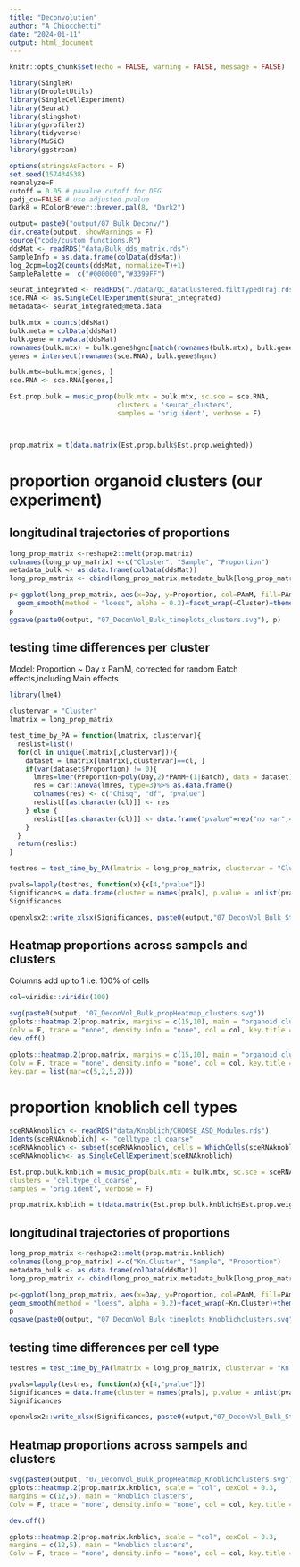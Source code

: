 ```yaml
---
title: "Deconvolution"
author: "A Chiocchetti"
date: "2024-01-11"
output: html_document
---
```


```r
knitr::opts_chunk$set(echo = FALSE, warning = FALSE, message = FALSE)
```

```r
library(SingleR)
library(DropletUtils)
library(SingleCellExperiment)
library(Seurat)
library(slingshot)
library(gprofiler2)
library(tidyverse)
library(MuSiC)
library(ggstream)
```

```r
options(stringsAsFactors = F)
set.seed(157434538)
reanalyze=F
cutoff = 0.05 # pavalue cutoff for DEG
padj_cu=FALSE # use adjusted pvalue 
Dark8 = RColorBrewer::brewer.pal(8, "Dark2")
```

```r
output= paste0("output/07_Bulk_Deconv/")
dir.create(output, showWarnings = F)
source("code/custom_functions.R")
ddsMat <- readRDS("data/Bulk_dds_matrix.rds")
SampleInfo = as.data.frame(colData(ddsMat))
log_2cpm=log2(counts(ddsMat, normalize=T)+1)
SamplePalette =  c("#000000","#3399FF")

seurat_integrated <- readRDS("./data/QC_dataClustered.filtTypedTraj.rds")
sce.RNA <- as.SingleCellExperiment(seurat_integrated)
metadata<- seurat_integrated@meta.data
```

```r
bulk.mtx = counts(ddsMat)
bulk.meta = colData(ddsMat)
bulk.gene = rowData(ddsMat)
rownames(bulk.mtx) = bulk.gene$hgnc[match(rownames(bulk.mtx), bulk.gene$entrez_gene)]
genes = intersect(rownames(sce.RNA), bulk.gene$hgnc)

bulk.mtx=bulk.mtx[genes, ]
sce.RNA <- sce.RNA[genes,]

Est.prop.bulk = music_prop(bulk.mtx = bulk.mtx, sc.sce = sce.RNA, 
                           clusters = 'seurat_clusters',
                           samples = 'orig.ident', verbose = F)



prop.matrix = t(data.matrix(Est.prop.bulk$Est.prop.weighted))
```


# proportion organoid clusters (our experiment)

## longitudinal trajectories of proportions

```r
long_prop_matrix <-reshape2::melt(prop.matrix)
colnames(long_prop_matrix) <-c("Cluster", "Sample", "Proportion")
metadata_bulk <- as.data.frame(colData(ddsMat))
long_prop_matrix <- cbind(long_prop_matrix,metadata_bulk[long_prop_matrix$Sample,])

p<-ggplot(long_prop_matrix, aes(x=Day, y=Proportion, col=PAmM, fill=PAmM))+
  geom_smooth(method = "loess", alpha = 0.2)+facet_wrap(~Cluster)+theme_classic()
p
ggsave(paste0(output, "07_DeconVol_Bulk_timeplots_clusters.svg"), p)
```

## testing time differences per cluster 

Model: Proportion ~ Day x PamM, corrected for random Batch effects,including Main effects

```r
library(lme4)

clustervar = "Cluster"
lmatrix = long_prop_matrix

test_time_by_PA = function(lmatrix, clustervar){
  reslist=list()
  for(cl in unique(lmatrix[,clustervar])){
    dataset = lmatrix[lmatrix[,clustervar]==cl, ]
    if(var(dataset$Proportion) != 0){
      lmres=lmer(Proportion~poly(Day,2)*PAmM+(1|Batch), data = dataset)
      res = car::Anova(lmres, type=3)%>% as.data.frame()
      colnames(res) <- c("Chisq", "df", "pvalue")
      reslist[[as.character(cl)]] <- res 
    } else {
      reslist[[as.character(cl)]] <- data.frame("pvalue"=rep("no var",4))
    }
  } 
  return(reslist)
}

testres = test_time_by_PA(lmatrix = long_prop_matrix, clustervar = "Cluster")

pvals=lapply(testres, function(x){x[4,"pvalue"]})
Significances = data.frame(cluster = names(pvals), p.value = unlist(pvals,recursive = F))
Significances

openxlsx2::write_xlsx(Significances, paste0(output,"07_DeconVol_Bulk_StatTimecourseDiff_clusters.xslx"))
```

## Heatmap proportions across sampels and clusters

Columns add up to 1 i.e. 100% of cells 

```r

col=viridis::viridis(100)

svg(paste0(output, "07_DeconVol_Bulk_propHeatmap_clusters.svg"))
gplots::heatmap.2(prop.matrix, margins = c(15,10), main = "organoid clusters",cexCol = 0.3,
Colv = F, trace = "none", density.info = "none", col = col, key.title = "prop", key.xlab = "proportion", key.par = list(mar=c(5,2,5,2)))
dev.off()

gplots::heatmap.2(prop.matrix, margins = c(15,10), main = "organoid clusters", cexCol = 0.3,
Colv = F, trace = "none", density.info = "none", col = col, key.title = "prop", key.xlab = "proportion", 
key.par = list(mar=c(5,2,5,2)))

```
# proportion knoblich cell types 

```r
sceRNAknoblich <- readRDS("data/Knoblich/CHOOSE_ASD_Modules.rds")
Idents(sceRNAknoblich) <- "celltype_cl_coarse"
sceRNAknoblich <- subset(sceRNAknoblich, cells = WhichCells(sceRNAknoblich, downsample = 500))
sceRNAknoblich<- as.SingleCellExperiment(sceRNAknoblich)

Est.prop.bulk.knblich = music_prop(bulk.mtx = bulk.mtx, sc.sce = sceRNAknoblich, 
clusters = 'celltype_cl_coarse',
samples = 'orig.ident', verbose = F)

prop.matrix.knblich = t(data.matrix(Est.prop.bulk.knblich$Est.prop.weighted))

```

## longitudinal trajectories of proportions

```r
long_prop_matrix <-reshape2::melt(prop.matrix.knblich)
colnames(long_prop_matrix) <-c("Kn.Cluster", "Sample", "Proportion")
metadata_bulk <- as.data.frame(colData(ddsMat))
long_prop_matrix <- cbind(long_prop_matrix,metadata_bulk[long_prop_matrix$Sample,])

p<-ggplot(long_prop_matrix, aes(x=Day, y=Proportion, col=PAmM, fill=PAmM))+
geom_smooth(method = "loess", alpha = 0.2)+facet_wrap(~Kn.Cluster)+theme_classic()
p
ggsave(paste0(output, "07_DeconVol_Bulk_timeplots_Knoblichclusters.svg"), p)
```
## testing time differences per cell type 

```r
testres = test_time_by_PA(lmatrix = long_prop_matrix, clustervar = "Kn.Cluster")

pvals=lapply(testres, function(x){x[4,"pvalue"]})
Significances = data.frame(cluster = names(pvals), p.value = unlist(pvals,recursive = F))
Significances

openxlsx2::write_xlsx(Significances, paste0(output,"07_DeconVol_Bulk_StatTimecourseDiff_KnCelltypes.xslx"))

```

## Heatmap proportions across sampels and clusters

```r
svg(paste0(output, "07_DeconVol_Bulk_propHeatmap_Knoblichclusters.svg"))
gplots::heatmap.2(prop.matrix.knblich, scale = "col", cexCol = 0.3,
margins = c(12,5), main = "knoblich clusters",
Colv = F, trace = "none", density.info = "none", col = col, key.title = "prop", key.xlab = "proportion", key.par = list(mar=c(5,2,5,2)))

dev.off()

gplots::heatmap.2(prop.matrix.knblich, scale = "col", cexCol = 0.3, 
margins = c(12,5), main = "knoblich clusters",
Colv = F, trace = "none", density.info = "none", col = col, key.title = "prop", key.xlab = "proportion", key.par = list(mar=c(5,2,5,2)))

```








